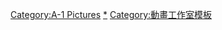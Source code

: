 {{Navbox
|name=A-1 Pictures
|namestyle=color:white;
|titlestyle=background:#5784cc; color:white;
| belowstyle = background:#5784cc; color:white;
|title=[[A-1 Pictures|<span style="color:white">A-1 Pictures</span>]]
|listclass = hlist
|bodyclass=hlist hlist-hyphen
|groupstyle=background:#5784cc; color:white;
|group1=電視動畫
|list1=
* {{link-ja|發條武士|ぜんまいざむらい}}
* {{link-ja|Robby & Kerobby|ロビーとケロビー}}
* [[王牌投手 振臂高揮|王牌投手 振臂高揮系列]]
* [[女神异闻录 ～三位一体之魂～]]
* {{link-ja|鐵腕女警 DECODE系列|鉄腕バーディー DECODE}}
* [[黑執事|黑執事系列]]
* [[神薙]]
* {{link-ja|非常男女希臘神話|絶対やれるギリシャ神話}}
* [[戰場女武神]]
* [[FAIRY TAIL (動畫)|-{zh-hans:妖精的尾巴;zh-tw:魔導少年;zh-hk:FAIRY TAIL魔導少年;}-]]
* [[空·之·音]]
* [[迷糊餐廳|-{zh:迷糊餐廳;zh-hans:迷糊餐厅;zh-tw:WORKING!!迷糊餐廳;zh-hk:WORKING!!無聊西餐廳;}-系列]]
* [[闪光的夜袭|閃光的夜襲]]
* [[世紀末超自然學院]]
* [[咎狗之血]]
* [[Fractale]]
* [[青之驅魔師|-{zh-hans:青之驱魔师;zh-tw:青之驅魔師;zh-hk:青之祓魔師;}-系列]]
* [[我們仍未知道那天所看見的花的名字。]]
* [[歌之王子殿下|歌之王子殿下系列]]
* [[偶像大師 (動畫)|偶像大師]]
* [[宇宙兄弟 (動畫)|宇宙兄弟]]
* [[釣球]]
* [[刀劍神域 (動畫)|刀劍神域系列]]
* [[超速變形螺旋傑特|-{zh-hans:超速变形螺旋杰特;zh-tw:超速變形螺旋傑特;zh-hk:超速變形;}-]]
* [[來自新世界]]
* [[魔奇少年|-{zh:魔奇少年;zh-cn:天方魔谭MAGI;zh-tw:MAGI魔奇少年;zh-hk:魔奇少年;}-系列]]
* [[我女友與青梅竹馬的慘烈修羅場]]
* [[Vividred Operation]]
* [[我的妹妹哪有這麼可愛！ (動畫)|我的妹妹哪有這麼可愛。]]
* [[Servant×Service]]
* [[銀之匙 Silver Spoon]]
* [[伽利略少女]]
* [[世界征服 謀略之星]]
* [[龍孃七七七埋藏的寶藏]]
* [[ALDNOAH.ZERO|ALDNOAH.ZERO系列]]
* [[女神異聞錄4|Persona4 the Golden ANIMATION]]
* [[魔术快斗|-{zh-hans:魔术快斗;zh-tw:神偷怪盜;zh-hk:魔術快斗;}-1412]]
* [[四月是你的謊言]]
* [[七大罪 (漫畫)|七大罪]]
* [[不起眼女主角培育法|-{zh-hans:路人女主的养成方法系列;zh-tw:不起眼女主角培育法系列;zh-hk:不起眼女主角培育法系列;}-]]
* [[偶像大師 灰姑娘女孩 (動畫)|偶像大師 灰姑娘女孩]]
* [[魔法少女奈葉ViVid]]
* [[電波教師]]
* [[雙槍激鬥]]
* [[GATE 奇幻自衛隊]]
* [[學戰都市Asterisk]]
* [[全部成為F|全部成為F THE PERFECT INSIDER]]
* [[只有我不存在的城市]]
* [[灰與幻想的格林姆迦爾]]
* [[逆转裁判 (动画)|逆轉裁判～對這個「真實」，有異議！～]]
* [[Qualidea Code]]
* [[B-PROJECT|B-PROJECT～鼓動＊Ambitious～]]
* [[女神異聞錄5 the Animation|PERSONA5 the Animation系列]]
* [[超自然9人组]]
* [[WORKING!! (網絡漫畫)|WWW.WORKING!!]]
* [[亞人醬有話要說]]
* [[碧藍幻想 (動畫)|碧藍幻想]]
* [[情色漫畫老師|-{zh-hk:我的妹妹是黃漫老師; zh-cn:埃罗芒阿老师; zh-tw:情色漫畫老師; zh-sg:情色漫画老师;}-]]
* [[Fate/Apocrypha]]
* [[調教咖啡廳]]
* [[偶像大師SideM]]
* [[皇帝聖印戰記]]
* [[Slow Start]]<sub>1</sub>
* [[DARLING in the FRANXX]]<sub>1</sub>
* [[阿宅的戀愛太難]]
* [[輝夜姬想讓人告白～天才們的戀愛頭腦戰～]]
* [[22/7 (企劃)|22/7]]
* [[催眠麥克風|催眠麥克風-Division Rap Battle-]]
* [[戰翼的希格德莉法]]
* [[86－不存在的戰區－]]
* [[Visual Prison]]
* [[Lycoris Recoil 莉可麗絲]]
* [[Project Engage|契約之吻]]
|group2=OVA
|list2=
* [[最终幻想VII 降临之子|On the Way to a Smile EPISODE DENZEL FINAL FANTASY VII]]
* {{link-ja|我的801女友|となりの801ちゃん|我的801女友R}}
* [[戰場女武神3|戰場女武神3 為誰而負的槍傷]]
* [[聖哥傳]]
* [[黑執事|黑執事 Book of Murder]]
* [[刀劍神域 (動畫)|刀劍神域 Extra Edition]]
* [[情色漫畫老師|-{zh-hk:我的妹妹是黃漫老師; zh-cn:埃罗芒阿老师; zh-tw:情色漫畫老師; zh-sg:情色漫画老师;}-OVA]]
|group3=劇場動畫
|list3=
* [[歡迎來到宇宙劇場|-{zh:歡迎來到宇宙劇場; zh-cn:欢迎来到宇宙表演; zh-tw:歡迎光臨宇宙秀;}-]]
* [[魔導少年劇場版：鳳凰巫女]]
* [[青之驅魔師|-{zh-hans:青之驱魔师;zh-tw:青之驅魔師;zh-hk:青之祓魔師;}-劇場版]]
* [[聖哥傳]]
* [[我們仍未知道那天所看見的花名。|劇場版 我們仍未知道那天所看見的花的名字。]]
* [[偶像大師 劇場版 前往光輝的另一端！]]
* [[宇宙兄弟|宇宙兄弟#0]]
* {{link-ja|一年級大個子·二年級小個子|大きい1年生と小さな2年生}}
* [[女神異聞錄3|PERSONA3 THE MOVIE #2 Midsummer Knight's Dream]]
* [[女神異聞錄3|PERSONA3 THE MOVIE #3 Falling Down]]
* [[好想大聲說出心底的話。|-{zh-cn:心灵想要大声呼喊;zh-tw:好想大聲說出心底的話;zh-hk:好想大聲說出心底話;}-]]
* [[玻璃花與毀壞的世界]]
* [[同級生 (漫畫)|同級生]]
* [[女神異聞錄3|PERSONA3 THE MOVIE #4 Winter of Rebirth]]
* [[黑執事|劇場版 黑執事 Book of the Atlanctc]]
* [[刀劍神域劇場版：序列爭戰|-{zh-hant:刀劍神域劇場版：序列爭戰;zh-hans:刀剑神域：序列之争}-]]
* [[魔導少年劇場版：龍之淚]]
* [[七大罪 (漫畫)|劇場版 七大罪 天空的囚人]]
* [[高校艦隊|劇場版 高校艦隊]]
* [[刀劍神域劇場版 -Progressive- 無星夜的詠嘆調]]
|group4=網絡動畫
|list4=
* [[兄弟情 最终幻想XV]]
|group5=电子游戏
|list5=
* [[女神異聞錄4]]
* [[戰場女武神2 加利亞王立士官學校]]
* [[逆转裁判6]]
* {{link-ja|光辉物语|ラジアントヒストリア}}
* [[雷頓的神秘之旅 卡翠愛兒與大富翁的陰謀|雷頓的神秘之旅 -{zh-hans:卡特莉艾尔; zh-hant:卡翠愛兒}-與大富翁的陰謀]]
|group6=關聯組織
|list6=
* [[Aniplex]]
* [[日本索尼音樂娛樂]]
* [[CloverWorks]]
|below=
1:播出时动画制作表记为“A-1 Pictures”，后划归为[[CloverWorks|<span style="color:white">CloverWorks</span>]]制作。
}}<includeonly>
[[Category:A-1 Pictures]]
</includeonly><noinclude>
[[Category:A-1 Pictures|*]]
[[Category:動畫工作室模板]]
</noinclude>
